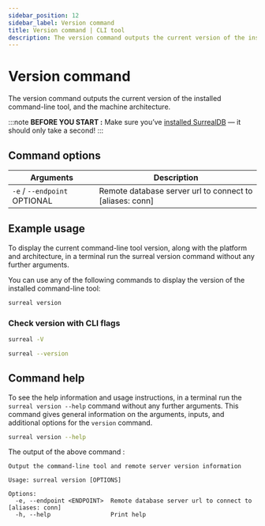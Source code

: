 ```yaml
---
sidebar_position: 12
sidebar_label: Version command
title: Version command | CLI tool
description: The version command outputs the current version of the installed command-line tool, and the machine architecture.
---
```


# Version command

The version command outputs the current version of the installed command-line tool, and the machine architecture.

:::note
__BEFORE YOU START :__ Make sure you’ve [installed SurrealDB](/docs/surrealdb/installation) — it should only take a second!
:::

## Command options

<table>
    <thead>
        <tr>
            <th colspan="2">Arguments</th>
            <th>Description</th>
        </tr>
    </thead>  
    <tbody>
        <tr>
            <td colspan="2">
                <code>-e</code> / <code>--endpoint</code>
                <l className='grey'>OPTIONAL</l>
            </td>
            <td>
            Remote database server url to connect to [aliases: conn]
            </td>
        </tr>
    </tbody>
</table>

## Example usage

To display the current command-line tool version, along with the platform and architecture, in a terminal run the surreal version command without any further arguments.

You can use any of the following commands to display the version of the installed command-line tool:

```bash
surreal version
```
### Check version with CLI flags

<Since v="v1.2.0" />

```bash
surreal -V
```

```bash
surreal --version
```

## Command help

To see the help information and usage instructions, in a terminal run the `surreal version --help` command without any further arguments. This command gives general information on the arguments, inputs, and additional options for the `version` command.

```bash
surreal version --help
```
The output of the above command :

```
Output the command-line tool and remote server version information

Usage: surreal version [OPTIONS]

Options:
  -e, --endpoint <ENDPOINT>  Remote database server url to connect to [aliases: conn]
  -h, --help                 Print help
```